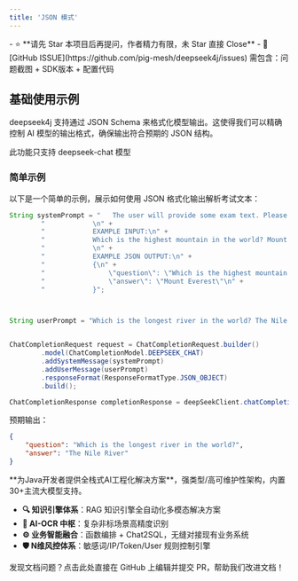 ```yaml
---
title: 'JSON 模式'
---
```


<Card title="写在最前：问题咨询请直接点击此处提交 ISSUE" icon="star" href="https://github.com/pig-mesh/deepseek4j/issues">
- ⭐️ **请先 Star 本项目后再提问，作者精力有限，未 Star 直接 Close**
- 🐞 [GitHub ISSUE](https://github.com/pig-mesh/deepseek4j/issues) 需包含：问题截图 + SDK版本 + 配置代码  
</Card>

## 基础使用示例

deepseek4j 支持通过 JSON Schema 来格式化模型输出。这使得我们可以精确控制 AI 模型的输出格式，确保输出符合预期的 JSON 结构。

<Warning>此功能只支持 deepseek-chat 模型</Warning>

### 简单示例

以下是一个简单的示例，展示如何使用 JSON 格式化输出解析考试文本：

```java
String systemPrompt = "   The user will provide some exam text. Please parse the \"question\" and \"answer\" and output them in JSON format.\n" +
        "            \n" +
        "            EXAMPLE INPUT:\n" +
        "            Which is the highest mountain in the world? Mount Everest.\n" +
        "            \n" +
        "            EXAMPLE JSON OUTPUT:\n" +
        "            {\n" +
        "                \"question\": \"Which is the highest mountain in the world?\",\n" +
        "                \"answer\": \"Mount Everest\"\n" +
        "            }";



String userPrompt = "Which is the longest river in the world? The Nile River.";


ChatCompletionRequest request = ChatCompletionRequest.builder()
        .model(ChatCompletionModel.DEEPSEEK_CHAT)
        .addSystemMessage(systemPrompt)
        .addUserMessage(userPrompt)
        .responseFormat(ResponseFormatType.JSON_OBJECT)
        .build();

ChatCompletionResponse completionResponse = deepSeekClient.chatCompletion(request).execute();
```

预期输出：

```json
{
    "question": "Which is the longest river in the world?",
    "answer": "The Nile River"
}
```

<Card title="PIG AI应用开发平台 | 适合中大型企业构建自主可控的AI中台" icon="link" href="https://ai.pig4cloud.com">
**为Java开发者提供全栈式AI工程化解决方案**，强类型/高可维护性架构，内置30+主流大模型支持。

- **🔍 知识引擎体系**：RAG 知识引擎全自动化多模态解决方案
- **📝 AI-OCR 中枢**：复杂非标场景高精度识别
- **⚙️ 业务智能融合**：函数编排 + Chat2SQL，无缝对接现有业务系统
- **🛡️ N维风控体系**：敏感词/IP/Token/User 规则控制引擎
</Card>

<Card title="文档有误？请协助编辑" icon="pencil" href="https://github.com/javaai-pig4cloud-com/javaai-docs/edit/main/deepseek/json.mdx">
  发现文档问题？点击此处直接在 GitHub 上编辑并提交 PR，帮助我们改进文档！
</Card>
